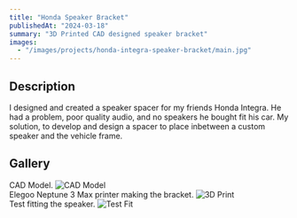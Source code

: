 ```yaml
---
title: "Honda Speaker Bracket"
publishedAt: "2024-03-18"
summary: "3D Printed CAD designed speaker bracket"
images:
  - "/images/projects/honda-integra-speaker-bracket/main.jpg"
---
```


## Description
I designed and created a speaker spacer for my friends Honda Integra. He had a problem, poor quality audio, and no speakers he bought fit his car. My solution, to develop and design a spacer to place inbetween a custom speaker and the vehicle frame.

## Gallery
CAD Model.
![CAD Model](/images/projects/honda-integra-speaker-bracket/cad.jpg)  
Elegoo Neptune 3 Max printer making the bracket.
![3D Print](/images/projects/honda-integra-speaker-bracket/print.jpg)  
Test fitting the speaker.
![Test Fit](/images/projects/honda-integra-speaker-bracket/test-fit.jpg)
